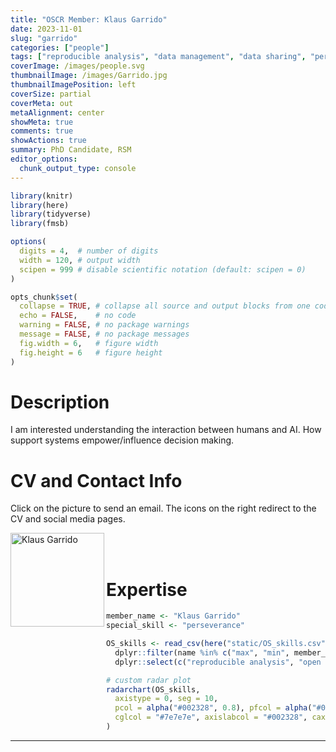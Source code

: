 ```yaml
---
title: "OSCR Member: Klaus Garrido"
date: 2023-11-01
slug: "garrido"
categories: ["people"]
tags: ["reproducible analysis", "data management", "data sharing", "perseverance", "school-rsm"] # top 3 categories + unique + school
coverImage: /images/people.svg
thumbnailImage: /images/Garrido.jpg
thumbnailImagePosition: left
coverSize: partial
coverMeta: out
metaAlignment: center
showMeta: true
comments: true
showActions: true
summary: PhD Candidate, RSM
editor_options: 
  chunk_output_type: console
---
```


```r

library(knitr)
library(here)
library(tidyverse)
library(fmsb)

options(
  digits = 4,  # number of digits
  width = 120, # output width
  scipen = 999 # disable scientific notation (default: scipen = 0)
)

opts_chunk$set(
  collapse = TRUE, # collapse all source and output blocks from one code chunk into a single block
  echo = FALSE,    # no code
  warning = FALSE, # no package warnings
  message = FALSE, # no package messages
  fig.width = 6,   # figure width
  fig.height = 6   # figure height
)

```

# Description

I am interested understanding the interaction between humans and AI. How support systems empower/influence decision making.

# CV and Contact Info

Click on the picture to send an email. The icons on the right redirect to the CV and social media pages.

<!-- EMAIL -->
<p>
  <a href="mailto:523250kg@eur.nl">
  <img border="0" alt="Klaus Garrido" src="/images/Garrido.jpg" width="150" height="150" align="left">
  </a>
</p>

<!-- CV -->
<p align="center">
  <a href="https://drive.google.com/file/d/1vgngYYqI4vUy3XJx1F-TOxJ_fTtWyYE0/view?usp=sharing" class="fa fa-file fa-2x" style="color:#00B969;">
  </a>
</p>

<!-- LINKEDIN -->
<p align="center">
  <a href="https://www.linkedin.com/in/klausgarrido/" class="fa fa-linkedin fa-2x" style="color:#000000;">
  </a>
</p>

<BR><BR>

# Expertise

```r

member_name <- "Klaus Garrido"
special_skill <- "perseverance"

OS_skills <- read_csv(here("static/OS_skills.csv")) %>%
  dplyr::filter(name %in% c("max", "min", member_name)) %>%
  dplyr::select(c("reproducible analysis", "open source software", "open access", "data management", "preregistration", "data sharing", all_of(special_skill)))

# custom radar plot
radarchart(OS_skills,
  axistype = 0, seg = 10,
  pcol = alpha("#002328", 0.8), pfcol = alpha("#00B969", 0.6), plwd = 4, centerzero = TRUE, # polygon
  cglcol = "#7e7e7e", axislabcol = "#002328", caxislabels = seq(0, 10, 2), cglwd = 0.8 # grid
)

```

***


